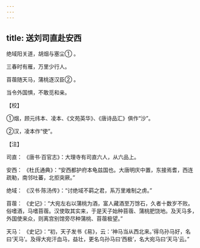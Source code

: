 ```yaml
---
---
---
```

title: 送刘司直赴安西
---




绝域阳关道，胡烟与塞尘① 。

三春时有雁，万里少行人。

苜蓿随天马，蒲桃逐汉臣② 。

当令外国惧，不敢觅和亲。

【校】

①烟，顾元纬本、凌本、《文苑英华》、《唐诗品汇》俱作“沙”。

②汉，凌本作“使”。

【注】

司直： 《唐书·百官志》：大理寺有司直六人，从六品上。

安西： 《杜氏通典》：“安西都护府本龟兹国也。大唐明庆中置，东接焉耆，西连疏勒，南邻吐蕃，北拒突厥。”

绝域： 《汉书·陈汤传》：“讨绝域不羁之君，系万里难制之虏。”

苜蓿： 《史记》：“大宛左右以蒲桃为酒，富人藏酒至万馀石，久者十数岁不败。俗嗜酒，马嗜苜蓿。汉使取其实来，于是天子始种苜蓿、蒲桃肥饶地。及天马多，外国使来众，则离宫别馆旁尽种蒲桃、苜蓿极望。”

天马： 《史记》：“初，天子发书《易》，云：‘神马当从西北来。’得乌孙马好，名曰‘天马’。及得大宛汗血马，益壮，更名乌孙马曰‘西极’，名大宛马曰‘天马’云。”